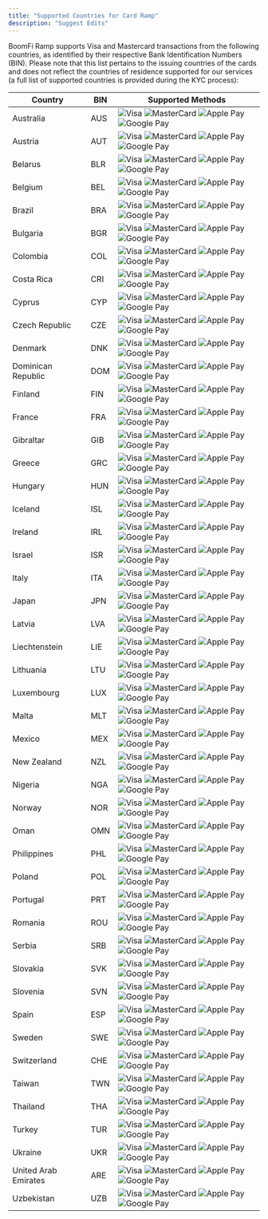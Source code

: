 ```yaml
---
title: "Supported Countries for Card Ramp"
description: "Suggest Edits"
---
```


BoomFi Ramp supports Visa and Mastercard transactions from the following countries, as identified by their respective Bank Identification Numbers (BIN). Please note that this list pertains to the issuing countries of the cards and does not reflect the countries of residence supported for our services (a full list of supported countries is provided during the KYC process):

| Country              | BIN | Supported Methods                                                                                                                                                                                                                                                                                                                                                                                                  |
| -------------------- | --- | ------------------------------------------------------------------------------------------------------------------------------------------------------------------------------------------------------------------------------------------------------------------------------------------------------------------------------------------------------------------------------------------------------------------ |
| Australia            | AUS | ![Visa](/images/docs/writechoiceorg/boomfi/main/images/card-logos/visa-logo.png "Visa") ![MasterCard](/images/docs/writechoiceorg/boomfi/main/images/card-logos/mastercard-logo.png "MasterCard") ![Apple Pay](/images/docs/writechoiceorg/boomfi/main/images/card-logos/apple-pay_logo.svg "Apple Pay") ![Google Pay](/images/docs/writechoiceorg/boomfi/main/images/card-logos/google-pay_logo.svg "Google Pay") |
| Austria              | AUT | ![Visa](/images/docs/writechoiceorg/boomfi/main/images/card-logos/visa-logo.png "Visa") ![MasterCard](/images/docs/writechoiceorg/boomfi/main/images/card-logos/mastercard-logo.png "MasterCard") ![Apple Pay](/images/docs/writechoiceorg/boomfi/main/images/card-logos/apple-pay_logo.svg "Apple Pay") ![Google Pay](/images/docs/writechoiceorg/boomfi/main/images/card-logos/google-pay_logo.svg "Google Pay") |
| Belarus              | BLR | ![Visa](/images/docs/writechoiceorg/boomfi/main/images/card-logos/visa-logo.png "Visa") ![MasterCard](/images/docs/writechoiceorg/boomfi/main/images/card-logos/mastercard-logo.png "MasterCard") ![Apple Pay](/images/docs/writechoiceorg/boomfi/main/images/card-logos/apple-pay_logo.svg "Apple Pay") ![Google Pay](/images/docs/writechoiceorg/boomfi/main/images/card-logos/google-pay_logo.svg "Google Pay") |
| Belgium              | BEL | ![Visa](/images/docs/writechoiceorg/boomfi/main/images/card-logos/visa-logo.png "Visa") ![MasterCard](/images/docs/writechoiceorg/boomfi/main/images/card-logos/mastercard-logo.png "MasterCard") ![Apple Pay](/images/docs/writechoiceorg/boomfi/main/images/card-logos/apple-pay_logo.svg "Apple Pay") ![Google Pay](/images/docs/writechoiceorg/boomfi/main/images/card-logos/google-pay_logo.svg "Google Pay") |
| Brazil               | BRA | ![Visa](/images/docs/writechoiceorg/boomfi/main/images/card-logos/visa-logo.png "Visa") ![MasterCard](/images/docs/writechoiceorg/boomfi/main/images/card-logos/mastercard-logo.png "MasterCard") ![Apple Pay](/images/docs/writechoiceorg/boomfi/main/images/card-logos/apple-pay_logo.svg "Apple Pay") ![Google Pay](/images/docs/writechoiceorg/boomfi/main/images/card-logos/google-pay_logo.svg "Google Pay") |
| Bulgaria             | BGR | ![Visa](/images/docs/writechoiceorg/boomfi/main/images/card-logos/visa-logo.png "Visa") ![MasterCard](/images/docs/writechoiceorg/boomfi/main/images/card-logos/mastercard-logo.png "MasterCard") ![Apple Pay](/images/docs/writechoiceorg/boomfi/main/images/card-logos/apple-pay_logo.svg "Apple Pay") ![Google Pay](/images/docs/writechoiceorg/boomfi/main/images/card-logos/google-pay_logo.svg "Google Pay") |
| Colombia             | COL | ![Visa](/images/docs/writechoiceorg/boomfi/main/images/card-logos/visa-logo.png "Visa") ![MasterCard](/images/docs/writechoiceorg/boomfi/main/images/card-logos/mastercard-logo.png "MasterCard") ![Apple Pay](/images/docs/writechoiceorg/boomfi/main/images/card-logos/apple-pay_logo.svg "Apple Pay") ![Google Pay](/images/docs/writechoiceorg/boomfi/main/images/card-logos/google-pay_logo.svg "Google Pay") |
| Costa Rica           | CRI | ![Visa](/images/docs/writechoiceorg/boomfi/main/images/card-logos/visa-logo.png "Visa") ![MasterCard](/images/docs/writechoiceorg/boomfi/main/images/card-logos/mastercard-logo.png "MasterCard") ![Apple Pay](/images/docs/writechoiceorg/boomfi/main/images/card-logos/apple-pay_logo.svg "Apple Pay") ![Google Pay](/images/docs/writechoiceorg/boomfi/main/images/card-logos/google-pay_logo.svg "Google Pay") |
| Cyprus               | CYP | ![Visa](/images/docs/writechoiceorg/boomfi/main/images/card-logos/visa-logo.png "Visa") ![MasterCard](/images/docs/writechoiceorg/boomfi/main/images/card-logos/mastercard-logo.png "MasterCard") ![Apple Pay](/images/docs/writechoiceorg/boomfi/main/images/card-logos/apple-pay_logo.svg "Apple Pay") ![Google Pay](/images/docs/writechoiceorg/boomfi/main/images/card-logos/google-pay_logo.svg "Google Pay") |
| Czech Republic       | CZE | ![Visa](/images/docs/writechoiceorg/boomfi/main/images/card-logos/visa-logo.png "Visa") ![MasterCard](/images/docs/writechoiceorg/boomfi/main/images/card-logos/mastercard-logo.png "MasterCard") ![Apple Pay](/images/docs/writechoiceorg/boomfi/main/images/card-logos/apple-pay_logo.svg "Apple Pay") ![Google Pay](/images/docs/writechoiceorg/boomfi/main/images/card-logos/google-pay_logo.svg "Google Pay") |
| Denmark              | DNK | ![Visa](/images/docs/writechoiceorg/boomfi/main/images/card-logos/visa-logo.png "Visa") ![MasterCard](/images/docs/writechoiceorg/boomfi/main/images/card-logos/mastercard-logo.png "MasterCard") ![Apple Pay](/images/docs/writechoiceorg/boomfi/main/images/card-logos/apple-pay_logo.svg "Apple Pay") ![Google Pay](/images/docs/writechoiceorg/boomfi/main/images/card-logos/google-pay_logo.svg "Google Pay") |
| Dominican Republic   | DOM | ![Visa](/images/docs/writechoiceorg/boomfi/main/images/card-logos/visa-logo.png "Visa") ![MasterCard](/images/docs/writechoiceorg/boomfi/main/images/card-logos/mastercard-logo.png "MasterCard") ![Apple Pay](/images/docs/writechoiceorg/boomfi/main/images/card-logos/apple-pay_logo.svg "Apple Pay") ![Google Pay](/images/docs/writechoiceorg/boomfi/main/images/card-logos/google-pay_logo.svg "Google Pay") |
| Finland              | FIN | ![Visa](/images/docs/writechoiceorg/boomfi/main/images/card-logos/visa-logo.png "Visa") ![MasterCard](/images/docs/writechoiceorg/boomfi/main/images/card-logos/mastercard-logo.png "MasterCard") ![Apple Pay](/images/docs/writechoiceorg/boomfi/main/images/card-logos/apple-pay_logo.svg "Apple Pay") ![Google Pay](/images/docs/writechoiceorg/boomfi/main/images/card-logos/google-pay_logo.svg "Google Pay") |
| France               | FRA | ![Visa](/images/docs/writechoiceorg/boomfi/main/images/card-logos/visa-logo.png "Visa") ![MasterCard](/images/docs/writechoiceorg/boomfi/main/images/card-logos/mastercard-logo.png "MasterCard") ![Apple Pay](/images/docs/writechoiceorg/boomfi/main/images/card-logos/apple-pay_logo.svg "Apple Pay") ![Google Pay](/images/docs/writechoiceorg/boomfi/main/images/card-logos/google-pay_logo.svg "Google Pay") |
| Gibraltar            | GIB | ![Visa](/images/docs/writechoiceorg/boomfi/main/images/card-logos/visa-logo.png "Visa") ![MasterCard](/images/docs/writechoiceorg/boomfi/main/images/card-logos/mastercard-logo.png "MasterCard") ![Apple Pay](/images/docs/writechoiceorg/boomfi/main/images/card-logos/apple-pay_logo.svg "Apple Pay") ![Google Pay](/images/docs/writechoiceorg/boomfi/main/images/card-logos/google-pay_logo.svg "Google Pay") |
| Greece               | GRC | ![Visa](/images/docs/writechoiceorg/boomfi/main/images/card-logos/visa-logo.png "Visa") ![MasterCard](/images/docs/writechoiceorg/boomfi/main/images/card-logos/mastercard-logo.png "MasterCard") ![Apple Pay](/images/docs/writechoiceorg/boomfi/main/images/card-logos/apple-pay_logo.svg "Apple Pay") ![Google Pay](/images/docs/writechoiceorg/boomfi/main/images/card-logos/google-pay_logo.svg "Google Pay") |
| Hungary              | HUN | ![Visa](/images/docs/writechoiceorg/boomfi/main/images/card-logos/visa-logo.png "Visa") ![MasterCard](/images/docs/writechoiceorg/boomfi/main/images/card-logos/mastercard-logo.png "MasterCard") ![Apple Pay](/images/docs/writechoiceorg/boomfi/main/images/card-logos/apple-pay_logo.svg "Apple Pay") ![Google Pay](/images/docs/writechoiceorg/boomfi/main/images/card-logos/google-pay_logo.svg "Google Pay") |
| Iceland              | ISL | ![Visa](/images/docs/writechoiceorg/boomfi/main/images/card-logos/visa-logo.png "Visa") ![MasterCard](/images/docs/writechoiceorg/boomfi/main/images/card-logos/mastercard-logo.png "MasterCard") ![Apple Pay](/images/docs/writechoiceorg/boomfi/main/images/card-logos/apple-pay_logo.svg "Apple Pay") ![Google Pay](/images/docs/writechoiceorg/boomfi/main/images/card-logos/google-pay_logo.svg "Google Pay") |
| Ireland              | IRL | ![Visa](/images/docs/writechoiceorg/boomfi/main/images/card-logos/visa-logo.png "Visa") ![MasterCard](/images/docs/writechoiceorg/boomfi/main/images/card-logos/mastercard-logo.png "MasterCard") ![Apple Pay](/images/docs/writechoiceorg/boomfi/main/images/card-logos/apple-pay_logo.svg "Apple Pay") ![Google Pay](/images/docs/writechoiceorg/boomfi/main/images/card-logos/google-pay_logo.svg "Google Pay") |
| Israel               | ISR | ![Visa](/images/docs/writechoiceorg/boomfi/main/images/card-logos/visa-logo.png "Visa") ![MasterCard](/images/docs/writechoiceorg/boomfi/main/images/card-logos/mastercard-logo.png "MasterCard") ![Apple Pay](/images/docs/writechoiceorg/boomfi/main/images/card-logos/apple-pay_logo.svg "Apple Pay") ![Google Pay](/images/docs/writechoiceorg/boomfi/main/images/card-logos/google-pay_logo.svg "Google Pay") |
| Italy                | ITA | ![Visa](/images/docs/writechoiceorg/boomfi/main/images/card-logos/visa-logo.png "Visa") ![MasterCard](/images/docs/writechoiceorg/boomfi/main/images/card-logos/mastercard-logo.png "MasterCard") ![Apple Pay](/images/docs/writechoiceorg/boomfi/main/images/card-logos/apple-pay_logo.svg "Apple Pay") ![Google Pay](/images/docs/writechoiceorg/boomfi/main/images/card-logos/google-pay_logo.svg "Google Pay") |
| Japan                | JPN | ![Visa](/images/docs/writechoiceorg/boomfi/main/images/card-logos/visa-logo.png "Visa") ![MasterCard](/images/docs/writechoiceorg/boomfi/main/images/card-logos/mastercard-logo.png "MasterCard") ![Apple Pay](/images/docs/writechoiceorg/boomfi/main/images/card-logos/apple-pay_logo.svg "Apple Pay") ![Google Pay](/images/docs/writechoiceorg/boomfi/main/images/card-logos/google-pay_logo.svg "Google Pay") |
| Latvia               | LVA | ![Visa](/images/docs/writechoiceorg/boomfi/main/images/card-logos/visa-logo.png "Visa") ![MasterCard](/images/docs/writechoiceorg/boomfi/main/images/card-logos/mastercard-logo.png "MasterCard") ![Apple Pay](/images/docs/writechoiceorg/boomfi/main/images/card-logos/apple-pay_logo.svg "Apple Pay") ![Google Pay](/images/docs/writechoiceorg/boomfi/main/images/card-logos/google-pay_logo.svg "Google Pay") |
| Liechtenstein        | LIE | ![Visa](/images/docs/writechoiceorg/boomfi/main/images/card-logos/visa-logo.png "Visa") ![MasterCard](/images/docs/writechoiceorg/boomfi/main/images/card-logos/mastercard-logo.png "MasterCard") ![Apple Pay](/images/docs/writechoiceorg/boomfi/main/images/card-logos/apple-pay_logo.svg "Apple Pay") ![Google Pay](/images/docs/writechoiceorg/boomfi/main/images/card-logos/google-pay_logo.svg "Google Pay") |
| Lithuania            | LTU | ![Visa](/images/docs/writechoiceorg/boomfi/main/images/card-logos/visa-logo.png "Visa") ![MasterCard](/images/docs/writechoiceorg/boomfi/main/images/card-logos/mastercard-logo.png "MasterCard") ![Apple Pay](/images/docs/writechoiceorg/boomfi/main/images/card-logos/apple-pay_logo.svg "Apple Pay") ![Google Pay](/images/docs/writechoiceorg/boomfi/main/images/card-logos/google-pay_logo.svg "Google Pay") |
| Luxembourg           | LUX | ![Visa](/images/docs/writechoiceorg/boomfi/main/images/card-logos/visa-logo.png "Visa") ![MasterCard](/images/docs/writechoiceorg/boomfi/main/images/card-logos/mastercard-logo.png "MasterCard") ![Apple Pay](/images/docs/writechoiceorg/boomfi/main/images/card-logos/apple-pay_logo.svg "Apple Pay") ![Google Pay](/images/docs/writechoiceorg/boomfi/main/images/card-logos/google-pay_logo.svg "Google Pay") |
| Malta                | MLT | ![Visa](/images/docs/writechoiceorg/boomfi/main/images/card-logos/visa-logo.png "Visa") ![MasterCard](/images/docs/writechoiceorg/boomfi/main/images/card-logos/mastercard-logo.png "MasterCard") ![Apple Pay](/images/docs/writechoiceorg/boomfi/main/images/card-logos/apple-pay_logo.svg "Apple Pay") ![Google Pay](/images/docs/writechoiceorg/boomfi/main/images/card-logos/google-pay_logo.svg "Google Pay") |
| Mexico               | MEX | ![Visa](/images/docs/writechoiceorg/boomfi/main/images/card-logos/visa-logo.png "Visa") ![MasterCard](/images/docs/writechoiceorg/boomfi/main/images/card-logos/mastercard-logo.png "MasterCard") ![Apple Pay](/images/docs/writechoiceorg/boomfi/main/images/card-logos/apple-pay_logo.svg "Apple Pay") ![Google Pay](/images/docs/writechoiceorg/boomfi/main/images/card-logos/google-pay_logo.svg "Google Pay") |
| New Zealand          | NZL | ![Visa](/images/docs/writechoiceorg/boomfi/main/images/card-logos/visa-logo.png "Visa") ![MasterCard](/images/docs/writechoiceorg/boomfi/main/images/card-logos/mastercard-logo.png "MasterCard") ![Apple Pay](/images/docs/writechoiceorg/boomfi/main/images/card-logos/apple-pay_logo.svg "Apple Pay") ![Google Pay](/images/docs/writechoiceorg/boomfi/main/images/card-logos/google-pay_logo.svg "Google Pay") |
| Nigeria              | NGA | ![Visa](/images/docs/writechoiceorg/boomfi/main/images/card-logos/visa-logo.png "Visa") ![MasterCard](/images/docs/writechoiceorg/boomfi/main/images/card-logos/mastercard-logo.png "MasterCard") ![Apple Pay](/images/docs/writechoiceorg/boomfi/main/images/card-logos/apple-pay_logo.svg "Apple Pay") ![Google Pay](/images/docs/writechoiceorg/boomfi/main/images/card-logos/google-pay_logo.svg "Google Pay") |
| Norway               | NOR | ![Visa](/images/docs/writechoiceorg/boomfi/main/images/card-logos/visa-logo.png "Visa") ![MasterCard](/images/docs/writechoiceorg/boomfi/main/images/card-logos/mastercard-logo.png "MasterCard") ![Apple Pay](/images/docs/writechoiceorg/boomfi/main/images/card-logos/apple-pay_logo.svg "Apple Pay") ![Google Pay](/images/docs/writechoiceorg/boomfi/main/images/card-logos/google-pay_logo.svg "Google Pay") |
| Oman                 | OMN | ![Visa](/images/docs/writechoiceorg/boomfi/main/images/card-logos/visa-logo.png "Visa") ![MasterCard](/images/docs/writechoiceorg/boomfi/main/images/card-logos/mastercard-logo.png "MasterCard") ![Apple Pay](/images/docs/writechoiceorg/boomfi/main/images/card-logos/apple-pay_logo.svg "Apple Pay") ![Google Pay](/images/docs/writechoiceorg/boomfi/main/images/card-logos/google-pay_logo.svg "Google Pay") |
| Philippines          | PHL | ![Visa](/images/docs/writechoiceorg/boomfi/main/images/card-logos/visa-logo.png "Visa") ![MasterCard](/images/docs/writechoiceorg/boomfi/main/images/card-logos/mastercard-logo.png "MasterCard") ![Apple Pay](/images/docs/writechoiceorg/boomfi/main/images/card-logos/apple-pay_logo.svg "Apple Pay") ![Google Pay](/images/docs/writechoiceorg/boomfi/main/images/card-logos/google-pay_logo.svg "Google Pay") |
| Poland               | POL | ![Visa](/images/docs/writechoiceorg/boomfi/main/images/card-logos/visa-logo.png "Visa") ![MasterCard](/images/docs/writechoiceorg/boomfi/main/images/card-logos/mastercard-logo.png "MasterCard") ![Apple Pay](/images/docs/writechoiceorg/boomfi/main/images/card-logos/apple-pay_logo.svg "Apple Pay") ![Google Pay](/images/docs/writechoiceorg/boomfi/main/images/card-logos/google-pay_logo.svg "Google Pay") |
| Portugal             | PRT | ![Visa](/images/docs/writechoiceorg/boomfi/main/images/card-logos/visa-logo.png "Visa") ![MasterCard](/images/docs/writechoiceorg/boomfi/main/images/card-logos/mastercard-logo.png "MasterCard") ![Apple Pay](/images/docs/writechoiceorg/boomfi/main/images/card-logos/apple-pay_logo.svg "Apple Pay") ![Google Pay](/images/docs/writechoiceorg/boomfi/main/images/card-logos/google-pay_logo.svg "Google Pay") |
| Romania              | ROU | ![Visa](/images/docs/writechoiceorg/boomfi/main/images/card-logos/visa-logo.png "Visa") ![MasterCard](/images/docs/writechoiceorg/boomfi/main/images/card-logos/mastercard-logo.png "MasterCard") ![Apple Pay](/images/docs/writechoiceorg/boomfi/main/images/card-logos/apple-pay_logo.svg "Apple Pay") ![Google Pay](/images/docs/writechoiceorg/boomfi/main/images/card-logos/google-pay_logo.svg "Google Pay") |
| Serbia               | SRB | ![Visa](/images/docs/writechoiceorg/boomfi/main/images/card-logos/visa-logo.png "Visa") ![MasterCard](/images/docs/writechoiceorg/boomfi/main/images/card-logos/mastercard-logo.png "MasterCard") ![Apple Pay](/images/docs/writechoiceorg/boomfi/main/images/card-logos/apple-pay_logo.svg "Apple Pay") ![Google Pay](/images/docs/writechoiceorg/boomfi/main/images/card-logos/google-pay_logo.svg "Google Pay") |
| Slovakia             | SVK | ![Visa](/images/docs/writechoiceorg/boomfi/main/images/card-logos/visa-logo.png "Visa") ![MasterCard](/images/docs/writechoiceorg/boomfi/main/images/card-logos/mastercard-logo.png "MasterCard") ![Apple Pay](/images/docs/writechoiceorg/boomfi/main/images/card-logos/apple-pay_logo.svg "Apple Pay") ![Google Pay](/images/docs/writechoiceorg/boomfi/main/images/card-logos/google-pay_logo.svg "Google Pay") |
| Slovenia             | SVN | ![Visa](/images/docs/writechoiceorg/boomfi/main/images/card-logos/visa-logo.png "Visa") ![MasterCard](/images/docs/writechoiceorg/boomfi/main/images/card-logos/mastercard-logo.png "MasterCard") ![Apple Pay](/images/docs/writechoiceorg/boomfi/main/images/card-logos/apple-pay_logo.svg "Apple Pay") ![Google Pay](/images/docs/writechoiceorg/boomfi/main/images/card-logos/google-pay_logo.svg "Google Pay") |
| Spain                | ESP | ![Visa](/images/docs/writechoiceorg/boomfi/main/images/card-logos/visa-logo.png "Visa") ![MasterCard](/images/docs/writechoiceorg/boomfi/main/images/card-logos/mastercard-logo.png "MasterCard") ![Apple Pay](/images/docs/writechoiceorg/boomfi/main/images/card-logos/apple-pay_logo.svg "Apple Pay") ![Google Pay](/images/docs/writechoiceorg/boomfi/main/images/card-logos/google-pay_logo.svg "Google Pay") |
| Sweden               | SWE | ![Visa](/images/docs/writechoiceorg/boomfi/main/images/card-logos/visa-logo.png "Visa") ![MasterCard](/images/docs/writechoiceorg/boomfi/main/images/card-logos/mastercard-logo.png "MasterCard") ![Apple Pay](/images/docs/writechoiceorg/boomfi/main/images/card-logos/apple-pay_logo.svg "Apple Pay") ![Google Pay](/images/docs/writechoiceorg/boomfi/main/images/card-logos/google-pay_logo.svg "Google Pay") |
| Switzerland          | CHE | ![Visa](/images/docs/writechoiceorg/boomfi/main/images/card-logos/visa-logo.png "Visa") ![MasterCard](/images/docs/writechoiceorg/boomfi/main/images/card-logos/mastercard-logo.png "MasterCard") ![Apple Pay](/images/docs/writechoiceorg/boomfi/main/images/card-logos/apple-pay_logo.svg "Apple Pay") ![Google Pay](/images/docs/writechoiceorg/boomfi/main/images/card-logos/google-pay_logo.svg "Google Pay") |
| Taiwan               | TWN | ![Visa](/images/docs/writechoiceorg/boomfi/main/images/card-logos/visa-logo.png "Visa") ![MasterCard](/images/docs/writechoiceorg/boomfi/main/images/card-logos/mastercard-logo.png "MasterCard") ![Apple Pay](/images/docs/writechoiceorg/boomfi/main/images/card-logos/apple-pay_logo.svg "Apple Pay") ![Google Pay](/images/docs/writechoiceorg/boomfi/main/images/card-logos/google-pay_logo.svg "Google Pay") |
| Thailand             | THA | ![Visa](/images/docs/writechoiceorg/boomfi/main/images/card-logos/visa-logo.png "Visa") ![MasterCard](/images/docs/writechoiceorg/boomfi/main/images/card-logos/mastercard-logo.png "MasterCard") ![Apple Pay](/images/docs/writechoiceorg/boomfi/main/images/card-logos/apple-pay_logo.svg "Apple Pay") ![Google Pay](/images/docs/writechoiceorg/boomfi/main/images/card-logos/google-pay_logo.svg "Google Pay") |
| Turkey               | TUR | ![Visa](/images/docs/writechoiceorg/boomfi/main/images/card-logos/visa-logo.png "Visa") ![MasterCard](/images/docs/writechoiceorg/boomfi/main/images/card-logos/mastercard-logo.png "MasterCard") ![Apple Pay](/images/docs/writechoiceorg/boomfi/main/images/card-logos/apple-pay_logo.svg "Apple Pay") ![Google Pay](/images/docs/writechoiceorg/boomfi/main/images/card-logos/google-pay_logo.svg "Google Pay") |
| Ukraine              | UKR | ![Visa](/images/docs/writechoiceorg/boomfi/main/images/card-logos/visa-logo.png "Visa") ![MasterCard](/images/docs/writechoiceorg/boomfi/main/images/card-logos/mastercard-logo.png "MasterCard") ![Apple Pay](/images/docs/writechoiceorg/boomfi/main/images/card-logos/apple-pay_logo.svg "Apple Pay") ![Google Pay](/images/docs/writechoiceorg/boomfi/main/images/card-logos/google-pay_logo.svg "Google Pay") |
| United Arab Emirates | ARE | ![Visa](/images/docs/writechoiceorg/boomfi/main/images/card-logos/visa-logo.png "Visa") ![MasterCard](/images/docs/writechoiceorg/boomfi/main/images/card-logos/mastercard-logo.png "MasterCard") ![Apple Pay](/images/docs/writechoiceorg/boomfi/main/images/card-logos/apple-pay_logo.svg "Apple Pay") ![Google Pay](/images/docs/writechoiceorg/boomfi/main/images/card-logos/google-pay_logo.svg "Google Pay") |
| Uzbekistan           | UZB | ![Visa](/images/docs/writechoiceorg/boomfi/main/images/card-logos/visa-logo.png "Visa") ![MasterCard](/images/docs/writechoiceorg/boomfi/main/images/card-logos/mastercard-logo.png "MasterCard") ![Apple Pay](/images/docs/writechoiceorg/boomfi/main/images/card-logos/apple-pay_logo.svg "Apple Pay") ![Google Pay](/images/docs/writechoiceorg/boomfi/main/images/card-logos/google-pay_logo.svg "Google Pay") |
